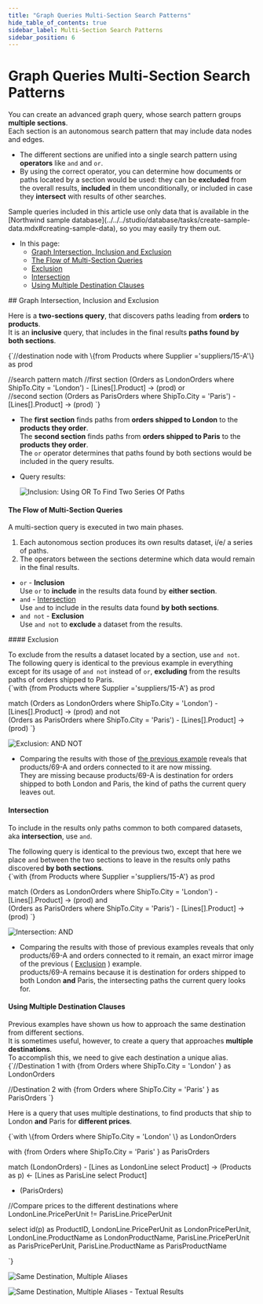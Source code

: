 ```yaml
---
title: "Graph Queries Multi-Section Search Patterns"
hide_table_of_contents: true
sidebar_label: Multi-Section Search Patterns
sidebar_position: 6
---
```



# Graph Queries Multi-Section Search Patterns  
<Admonition type="note" title="Note">

You can create an advanced graph query, whose search pattern groups **multiple sections**.  
Each section is an autonomous search pattern that may include data nodes and edges.  

* The different sections are unified into a single search pattern using **operators** 
  like `and` and `or`.  
* By using the correct operator, you can determine how documents or paths located 
  by a section would be used: they can be **excluded** from the overall results, 
  **included** in them unconditionally, or included in case they **intersect** with 
  results of other searches.  

<Admonition type="info" title="Info">
Sample queries included in this article use only data that is available in the 
[Northwind sample database](../../../studio/database/tasks/create-sample-data.mdx#creating-sample-data), 
so you may easily try them out.  
</Admonition>

* In this page:  
   * [Graph Intersection, Inclusion and Exclusion](../../../indexes/querying/graph/graph-queries-multi-section.mdx#graph-intersection,-inclusion-and-exclusion)  
   * [The Flow of Multi-Section Queries](../../../indexes/querying/graph/graph-queries-multi-section.mdx#the-flow-of-multi-section-queries)  
   * [Exclusion](../../../indexes/querying/graph/graph-queries-multi-section.mdx#exclusion)  
   * [Intersection](../../../indexes/querying/graph/graph-queries-multi-section.mdx#intersection)  
   * [Using Multiple Destination Clauses](../../../indexes/querying/graph/graph-queries-multi-section.mdx#using-multiple-destination-clauses)  
</Admonition>
## Graph Intersection, Inclusion and Exclusion

Here is a **two-sections query**, that discovers paths leading from **orders** to **products**.  
It is an **inclusive** query, that includes in the final results **paths found by both sections**.  

<TabItem value="plain" label="plain">
<CodeBlock language="plain">
{`//destination node
with 
   \{from Products 
      where Supplier ='suppliers/15-A'\} as prod

//search pattern
match 
   //first section
   (Orders as LondonOrders 
      where ShipTo.City = 'London') -
   [Lines[].Product] ->
   (prod)
or   
   //second section
   (Orders as ParisOrders 
      where ShipTo.City = 'Paris') -
   [Lines[].Product] ->
   (prod)
`}
</CodeBlock>
</TabItem>

* The **first section** finds paths from **orders shipped to London** to the **products they order**.  
  The **second section** finds paths from **orders shipped to Paris** to the **products they order**.  
  The `or` operator determines that paths found by both sections would be included in the query results.  

* Query results:  
  
    ![Inclusion: Using OR To Find Two Series Of Paths](./assets/MultiSection01_Inclusion_Or.png)
#### The Flow of Multi-Section Queries

A multi-section query is executed in two main phases.  

1. Each autonomous section produces its own results dataset, i/e/ a series of paths.  
2. The operators between the sections determine which data would remain in the final results.  
<Admonition type="note" title="Operators you may use:" id="operators-you-may-use" href="#operators-you-may-use">
   
   * `or` - **Inclusion**  
     Use `or` to **include** in the results data found by **either section**.  
   * `and` - [Intersection](../../../client-api/session/querying/how-to-use-intersect.mdx#session-querying-how-to-use-intersect)  
     Use `and` to include in the results data found **by both sections**.  
   * `and not` - **Exclusion**  
     Use `and not` to **exclude** a dataset from the results.  

</Admonition>
#### Exclusion  

To exclude from the results a dataset located by a section, use `and not`.  
The following query is identical to the previous example in everything except for its usage of 
`and not` instead of `or`, **excluding** from the results paths of orders shipped to Paris.  
<TabItem value="plain" label="plain">
<CodeBlock language="plain">
{`with 
   \{from Products 
      where Supplier ='suppliers/15-A'\} as prod

match 
   (Orders as LondonOrders 
      where ShipTo.City = 'London') -
   [Lines[].Product] ->
   (prod)
and not   
   (Orders as ParisOrders 
      where ShipTo.City = 'Paris') -
   [Lines[].Product] ->
   (prod)
`}
</CodeBlock>
</TabItem>
  
![Exclusion: AND NOT](./assets/MultiSection02_Exclusion_AndNot.png)

* Comparing the results with those of 
  [the previous example](../../../indexes/querying/graph/graph-queries-multi-section.mdx#graph-intersection,-inclusion-and-exclusion) 
  reveals that products/69-A and orders connected to it are now missing.  
  They are missing because products/69-A is destination for orders shipped to both London and 
  Paris, the kind of paths the current query leaves out.  
#### Intersection

To include in the results only paths common to both compared datasets, aka **intersection**, 
use `and`.  

The following query is identical to the previous two, except that here we place `and` between 
the two sections to leave in the results only paths discovered **by both sections**.  
<TabItem value="plain" label="plain">
<CodeBlock language="plain">
{`with 
   \{from Products 
      where Supplier ='suppliers/15-A'\} as prod

match 
   (Orders as LondonOrders 
      where ShipTo.City = 'London') -
   [Lines[].Product] ->
   (prod)
and   
   (Orders as ParisOrders 
      where ShipTo.City = 'Paris') -
   [Lines[].Product] ->
   (prod)
`}
</CodeBlock>
</TabItem>
  
![Intersection: AND](./assets/MultiSection03_Intersection_And.png)

* Comparing the results with those of previous examples reveals that only products/69-A and 
  orders connected to it remain, an exact mirror image of the previous (
  [Exclusion](../../../indexes/querying/graph/graph-queries-multi-section.mdx#exclusion)
  ) example.  
  products/69-A remains because it is destination for orders shipped to both London **and** Paris, 
  the intersecting paths the current query looks for.  
#### Using Multiple Destination Clauses

Previous examples have shown us how to approach the same destination from different sections.  
It is sometimes useful, however, to create a query that approaches **multiple destinations**.  
To accomplish this, we need to give each destination a unique alias.  
<TabItem value="plain" label="plain">
<CodeBlock language="plain">
{`//Destination 1
with 
   \{from Orders 
      where ShipTo.City = 'London' \} as LondonOrders

//Destination 2
with 
   \{from Orders 
      where ShipTo.City = 'Paris' \} as ParisOrders
`}
</CodeBlock>
</TabItem> 

Here is a query that uses multiple destinations, to find products that ship to London **and** Paris for **different prices**.  

<TabItem value="plain" label="plain">
<CodeBlock language="plain">
{`with 
   \{from Orders 
      where ShipTo.City = 'London' \} as LondonOrders

with 
   \{from Orders 
      where ShipTo.City = 'Paris' \} as ParisOrders

match 
   (LondonOrders) -
   [Lines as LondonLine select Product] ->
   (Products as p)
   <- [Lines as ParisLine select Product]
   - (ParisOrders)

//Compare prices to the different destinations
where 
   LondonLine.PricePerUnit != ParisLine.PricePerUnit
   
select
   id(p) as ProductID,
   LondonLine.PricePerUnit as LondonPricePerUnit,
   LondonLine.ProductName as LondonProductName,
   ParisLine.PricePerUnit as ParisPricePerUnit,
   ParisLine.ProductName as ParisProductName
  
`}
</CodeBlock>
</TabItem> 

![Same Destination, Multiple Aliases](./assets/MultiSection04_MultiAlias.png)

![Same Destination, Multiple Aliases - Textual Results](./assets/MultiSection05_MultiAlias.png)



